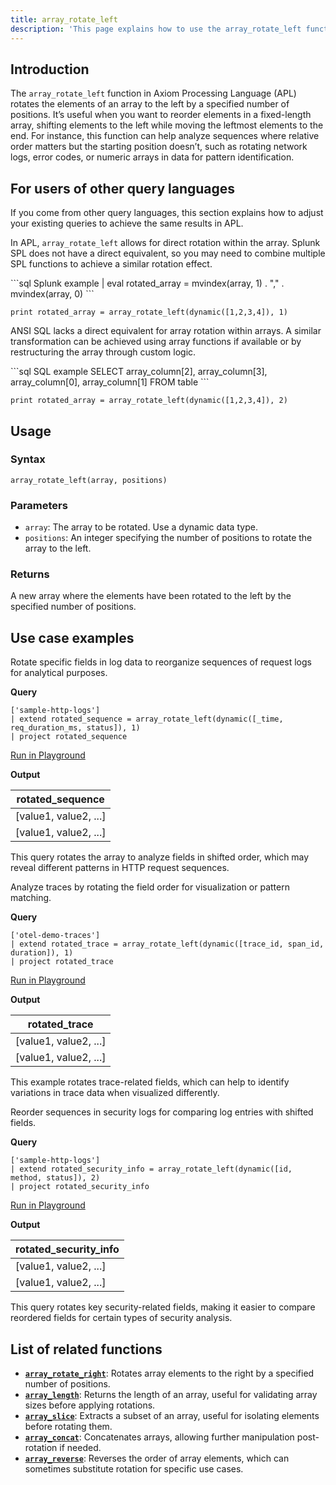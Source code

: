 ```yaml
---
title: array_rotate_left
description: 'This page explains how to use the array_rotate_left function in APL.'
---
```


## Introduction

The `array_rotate_left` function in Axiom Processing Language (APL) rotates the elements of an array to the left by a specified number of positions. It’s useful when you want to reorder elements in a fixed-length array, shifting elements to the left while moving the leftmost elements to the end. For instance, this function can help analyze sequences where relative order matters but the starting position doesn’t, such as rotating network logs, error codes, or numeric arrays in data for pattern identification.

## For users of other query languages

If you come from other query languages, this section explains how to adjust your existing queries to achieve the same results in APL.

<AccordionGroup>
<Accordion title="Splunk SPL users">

In APL, `array_rotate_left` allows for direct rotation within the array. Splunk SPL does not have a direct equivalent, so you may need to combine multiple SPL functions to achieve a similar rotation effect.

<CodeGroup>
```sql Splunk example
| eval rotated_array = mvindex(array, 1) . "," . mvindex(array, 0)
```

```kusto APL equivalent
print rotated_array = array_rotate_left(dynamic([1,2,3,4]), 1)
```
</CodeGroup>

</Accordion>
<Accordion title="ANSI SQL users">

ANSI SQL lacks a direct equivalent for array rotation within arrays. A similar transformation can be achieved using array functions if available or by restructuring the array through custom logic.

<CodeGroup>
```sql SQL example
SELECT array_column[2], array_column[3], array_column[0], array_column[1] FROM table
```

```kusto APL equivalent
print rotated_array = array_rotate_left(dynamic([1,2,3,4]), 2)
```
</CodeGroup>

</Accordion>
</AccordionGroup>

## Usage

### Syntax

```kusto
array_rotate_left(array, positions)
```

### Parameters

- `array`: The array to be rotated. Use a dynamic data type.
- `positions`: An integer specifying the number of positions to rotate the array to the left.

### Returns

A new array where the elements have been rotated to the left by the specified number of positions.

## Use case examples

<Tabs>
<Tab title="Log analysis">

Rotate specific fields in log data to reorganize sequences of request logs for analytical purposes.

**Query**

```kusto
['sample-http-logs']
| extend rotated_sequence = array_rotate_left(dynamic([_time, req_duration_ms, status]), 1)
| project rotated_sequence
```

[Run in Playground](https://play.axiom.co/axiom-play-qf1k/explorer?initForm=%7B%22apl%22%3A%22%5B%27sample-http-logs%27%5D%20%7C%20extend%20rotated_sequence%20%3D%20array_rotate_left%28dynamic%28%5B_time%2C%20req_duration_ms%2C%20status%5D%29%2C%201%29%20%7C%20project%20rotated_sequence%22%7D)

**Output**

| rotated_sequence       |
|------------------------|
| [value1, value2, ...]  |
| [value1, value2, ...]  |

This query rotates the array to analyze fields in shifted order, which may reveal different patterns in HTTP request sequences.

</Tab>
<Tab title="OpenTelemetry traces">

Analyze traces by rotating the field order for visualization or pattern matching.

**Query**

```kusto
['otel-demo-traces']
| extend rotated_trace = array_rotate_left(dynamic([trace_id, span_id, duration]), 1)
| project rotated_trace
```

[Run in Playground](https://play.axiom.co/axiom-play-qf1k/explorer?initForm=%7B%22apl%22%3A%22%5B%27otel-demo-traces%27%5D%20%7C%20extend%20rotated_trace%20%3D%20array_rotate_left%28dynamic%28%5Btrace_id%2C%20span_id%2C%20duration%5D%29%2C%201%29%20%7C%20project%20rotated_trace%22%7D)

**Output**

| rotated_trace          |
|------------------------|
| [value1, value2, ...]  |
| [value1, value2, ...]  |

This example rotates trace-related fields, which can help to identify variations in trace data when visualized differently.

</Tab>
<Tab title="Security logs">

Reorder sequences in security logs for comparing log entries with shifted fields.

**Query**

```kusto
['sample-http-logs']
| extend rotated_security_info = array_rotate_left(dynamic([id, method, status]), 2)
| project rotated_security_info
```

[Run in Playground](https://play.axiom.co/axiom-play-qf1k/explorer?initForm=%7B%22apl%22%3A%22%5B%27sample-http-logs%27%5D%20%7C%20extend%20rotated_security_info%20%3D%20array_rotate_left%28dynamic%28%5Bid%2C%20method%2C%20status%5D%29%2C%202%29%20%7C%20project%20rotated_security_info%22%7D)

**Output**

| rotated_security_info   |
|-------------------------|
| [value1, value2, ...]   |
| [value1, value2, ...]   |

This query rotates key security-related fields, making it easier to compare reordered fields for certain types of security analysis.

</Tab>
</Tabs>

## List of related functions

- [**`array_rotate_right`**](/apl/array-functions/array_rotate_right-function): Rotates array elements to the right by a specified number of positions.
- [**`array_length`**](/apl/array-functions/array_length-function): Returns the length of an array, useful for validating array sizes before applying rotations.
- [**`array_slice`**](/apl/array-functions/array_slice-function): Extracts a subset of an array, useful for isolating elements before rotating them.
- [**`array_concat`**](/apl/array-functions/array_concat-function): Concatenates arrays, allowing further manipulation post-rotation if needed.
- [**`array_reverse`**](/apl/array-functions/array_reverse-function): Reverses the order of array elements, which can sometimes substitute rotation for specific use cases.